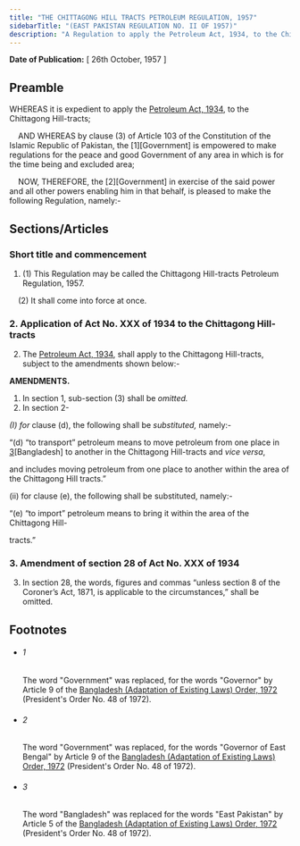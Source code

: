 ```yaml
---
title: "THE CHITTAGONG HILL TRACTS PETROLEUM REGULATION, 1957"
sidebarTitle: "(EAST PAKISTAN REGULATION NO. II OF 1957)"
description: "A Regulation to apply the Petroleum Act, 1934, to the Chittagong Hill-tracts."
---
```


**Date of Publication:** [ 26th October, 1957 ]

## Preamble

WHEREAS it is expedient to apply the [Petroleum Act, 1934](/act-166.html "Petroleum Act, 1934"), to the Chittagong Hill-tracts;

    AND WHEREAS by clause (3) of Article 103 of the Constitution of the Islamic Republic of Pakistan, the [1][Government] is empowered to make regulations for the peace and good Government of any area in which is for the time being and excluded area;

    NOW, THEREFORE, the [2][Government] in exercise of the said power and all other powers enabling him in that behalf, is pleased to make the following Regulation, namely:-

## Sections/Articles

### Short title and commencement

1. (1) This Regulation may be called the Chittagong Hill-tracts Petroleum Regulation, 1957.

    (2) It shall come into force at once.

### 2. Application of Act No. XXX of 1934 to the Chittagong Hill- tracts

2. The [Petroleum Act, 1934](/act-166.html "Petroleum Act, 1934"), shall apply to the Chittagong Hill-tracts, subject to the amendments shown below:-

**AMENDMENTS.**

1. In section 1, sub-section (3) shall be _omitted._
2. In section 2-

*(*I*) for* clause (d), the following shall be *substituted,* namely:-

“(d) “to transport” petroleum means to move petroleum from one place in [3](1)[Bangladesh] to another in the Chittagong Hill-tracts and _vice versa_,

and includes moving petroleum from one place to another within the area of the Chittagong Hill tracts.”

(ii) for clause (e), the following shall be substituted, namely:-

“(e) “to import” petroleum means to bring it within the area of the Chittagong Hill-

tracts.”

### 3. Amendment of section 28 of Act No. XXX of 1934

3. In section 28, the words, figures and commas “unless section 8 of the Coroner’s Act, 1871, is applicable to the circumstances,” shall be omitted.

## Footnotes

- ###### 1

  The word "Government" was replaced, for the words "Governor" by Article 9 of the [Bangladesh (Adaptation of Existing Laws) Order, 1972](/act-388.html "Bangladesh (Adaptation of Existing Laws) Order, 1972 ") (President's Order No. 48 of 1972).

- ###### 2

  The word "Government" was replaced, for the words "Governor of East Bengal" by Article 9 of the [Bangladesh (Adaptation of Existing Laws) Order, 1972](/act-388.html "Bangladesh (Adaptation of Existing Laws) Order, 1972 ") (President's Order No. 48 of 1972).

- ###### 3

  The word "Bangladesh" was replaced for the words "East Pakistan" by Article 5 of the [Bangladesh (Adaptation of Existing Laws) Order, 1972](/act-388.html "Bangladesh (Adaptation of Existing Laws) Order, 1972 ") (President's Order No. 48 of 1972).
